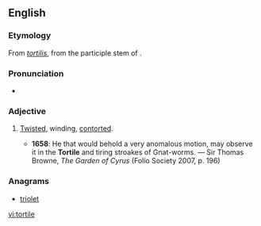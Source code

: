 ==English==

===Etymology===
From {{etyl|la|en}} ''[[tortilis]]'', from the participle stem of {{term|torqueō||twist, turn|lang=la}}.

===Pronunciation===
* {{IPA|/ˈtɔːtaɪl/|lang=en}}

===Adjective===
{{en-adj}}

# {{context|rare|lang=en}} [[twisted|Twisted]], winding, [[contorted]].
#* '''1658''': He that would behold a very anomalous motion, may observe it in the '''Tortile''' and tiring stroakes of Gnat-worms. — Sir Thomas Browne, ''The Garden of Cyrus'' (Folio Society 2007, p. 196)

===Anagrams===
* [[triolet#English|triolet]]

[[vi:tortile]]